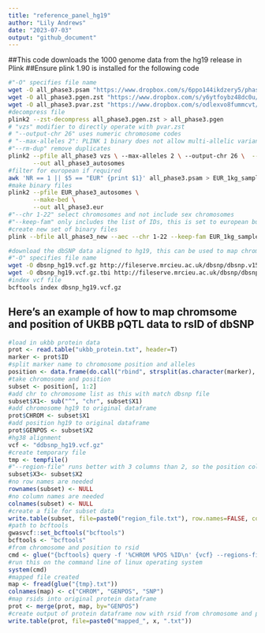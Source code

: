 ```yaml
---
title: "reference_panel_hg19"
author: "Lily Andrews"
date: "2023-07-03"
output: "github_document"
---
```

##This code downloads the 1000 genome data from the hg19 release in Plink
##Ensure plink 1.90 is installed for the following code
```bash
#"-O" specifies file name
wget -O all_phase3.psam "https://www.dropbox.com/s/6ppo144ikdzery5/phase3_corrected.psam?dl=1"
wget -O all_phase3.pgen.zst "https://www.dropbox.com/s/y6ytfoybz48dc0u/all_phase3.pgen.zst?dl=1"
wget -O all_phase3.pvar.zst "https://www.dropbox.com/s/odlexvo8fummcvt/all_phase3.pvar.zst?dl=1"
#decompress file 
plink2 --zst-decompress all_phase3.pgen.zst > all_phase3.pgen
# "vzs" modifier to directly operate with pvar.zst
# "--output-chr 26" uses numeric chromosome codes
# "--max-alleles 2": PLINK 1 binary does not allow multi-allelic variants
#"--rm-dup" remove duplicates
plink2 --pfile all_phase3 vzs \ --max-alleles 2 \ --output-chr 26 \  --make-pgen \ --rm-dup exclude-mismatch \
       --out all_phase3_autosomes
#filter for european if required
awk 'NR == 1 || $5 == "EUR" {print $1}' all_phase3.psam > EUR_1kg_samples.txt
#make binary files
plink2 --pfile EUR_phase3_autosomes \
       --make-bed \
       --out all_phase3.eur
#"--chr 1-22" select chromosomes and not include sex chromosomes
#"--keep-fam" only includes the list of IDs, this is set to european but can be changed
#create new set of binary files
plink --bfile all_phase3_new --aec --chr 1-22 --keep-fam EUR_1kg_samples.txt --make-bed --out all_phase3.eur
```


```bash
#download the dbSNP data aligned to hg19, this can be used to map chromosome and position to rsid
#"-O" specifies file name
wget -O dbsnp_hg19.vcf.gz http://fileserve.mrcieu.ac.uk/dbsnp/dbsnp.v153.b37.vcf.gz 
wget -O dbsnp_hg19.vcf.gz.tbi http://fileserve.mrcieu.ac.uk/dbsnp/dbsnp.v153.b37.vcf.gz.tbi 
#index vcf file
bcftools index dbsnp_hg19.vcf.gz
```

## Here's an example of how to map chromsome and position of UKBB pQTL data to rsID of dbSNP
```r
#load in ukbb protein data
prot <- read.table("ukbb_protein.txt", header=T) 
marker <- prot$ID
#split marker name to chromosome position and alleles
position <- data.frame(do.call("rbind", strsplit(as.character(marker), ":", fixed = TRUE))) 
#take chromosome and position
subset <- position[, 1:2] 
#add chr to chromosome list as this with match dbsnp file
subset$X1<- sub("^", "chr", subset$X1) 
#add chromosome hg19 to original dataframe
prot$CHROM <- subset$X1
#add position hg19 to original dataframe
prot$GENPOS <- subset$X2 
#hg38 alignment 
vcf <- "ddbsnp_hg19.vcf.gz" 
#create temporary file
tmp <- tempfile() 
#"--region-file" runs better with 3 columns than 2, so the position column is duplicated
subset$X3<- subset$X2
#no row names are needed
rownames(subset) <- NULL
#no column names are needed
colnames(subset) <- NULL 
#create a file for subset data
write.table(subset, file=paste0("region_file.txt"), row.names=FALSE, col.names=FALSE, quote=FALSE,sep="\t") 
#path to bcftools
gwasvcf::set_bcftools("bcftools") 
bcftools <- "bcftools" 
#from chromosome and position to rsid
cmd <- glue("{bcftools} query -f '%CHROM %POS %ID\n' {vcf} --regions-file region_file.txt > {tmp}.txt") 
#run this on the command line of linux operating system
system(cmd) 
#mapped file created
map <- fread(glue("{tmp}.txt")) 
colnames(map) <- c("CHROM", "GENPOS", "SNP")
#map rsids into original protein dataframe
prot <- merge(prot, map, by="GENPOS") 
#create output of protein dataframe now with rsid from chromosome and position
write.table(prot, file=paste0("mapped_", x, ".txt")) 
```


